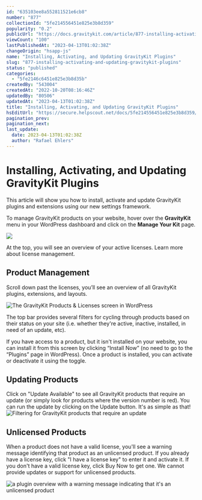 ```yaml
---
id: "635103ee8a552811521e6cb8"
number: "877"
collectionId: "5fe214556451e825e3b8d359"
popularity: "0.2"
publicUrl: "https://docs.gravitykit.com/article/877-installing-activating-and-updating-gravitykit-plugins"
viewCount: "100"
lastPublishedAt: "2023-04-13T01:02:38Z"
changeOrigin: "hsapp-js"
name: "Installing, Activating, and Updating GravityKit Plugins"
slug: "877-installing-activating-and-updating-gravitykit-plugins"
status: "published"
categories: 
  - "5fe2146c6451e825e3b8d35b"
createdBy: "543004"
createdAt: "2022-10-20T08:16:46Z"
updatedBy: "80506"
updatedAt: "2023-04-13T01:02:38Z"
title: "Installing, Activating, and Updating GravityKit Plugins"
hsEditUrl: "https://secure.helpscout.net/docs/5fe214556451e825e3b8d359/article/635103ee8a552811521e6cb8"
pagination_prev: 
pagination_next: 
last_update:
  date: 2023-04-13T01:02:38Z
  author: "Rafael Ehlers"
---
```


# Installing, Activating, and Updating GravityKit Plugins

This article will show you how to install, activate and update GravityKit plugins and extensions using our new settings framework.

To manage GravityKit products on your website, hover over the **GravityKit** menu in your WordPress dashboard and click on the **Manage Your Kit** page.

![](https://s3.amazonaws.com/helpscout.net/docs/assets/54c58489e4b051242988532c/images/6437540cad20e8714a50d60f/file-icnWEzCxxn.png)

At the top, you will see an overview of your active licenses. Learn more about license management.

## Product Management

Scroll down past the licenses, you’ll see an overview of all GravityKit plugins, extensions, and layouts.

![The GravityKit Products & Licenses screen in WordPress](https://s3.amazonaws.com/helpscout.net/docs/assets/54c58489e4b051242988532c/images/63510697927a2c1634dfc18a/file-eepvnT1pIJ.png)

The top bar provides several filters for cycling through products based on their status on your site (i.e. whether they're active, inactive, installed, in need of an update, etc).

If you have access to a product, but it isn't installed on your website, you can install it from this screen by clicking “Install Now” (no need to go to the “Plugins” page in WordPress). Once a product is installed, you can activate or deactivate it using the toggle.

## Updating Products

Click on "Update Available" to see all GravityKit products that require an update (or simply look for products where the version number is red). You can run the update by clicking on the Update button. It's as simple as that!   
![Filtering for GravityKit products that require an update](https://s3.amazonaws.com/helpscout.net/docs/assets/54c58489e4b051242988532c/images/635107b1927a2c1634dfc18e/file-wdQdhEBp1S.png)

## Unlicensed Products

When a product does not have a valid license, you'll see a warning message identifying that product as an unlicensed product. If you already have a license key, click "I have a license key" to enter it and activate it. If you don't have a valid license key, click Buy Now to get one. We cannot provide updates or support for unlicensed products.

![a plugin overview with a warning message indicating that it's an unlicensed product](https://s3.amazonaws.com/helpscout.net/docs/assets/54c58489e4b051242988532c/images/635109029471985a5ac53e63/file-UEr89AMz9K.png)